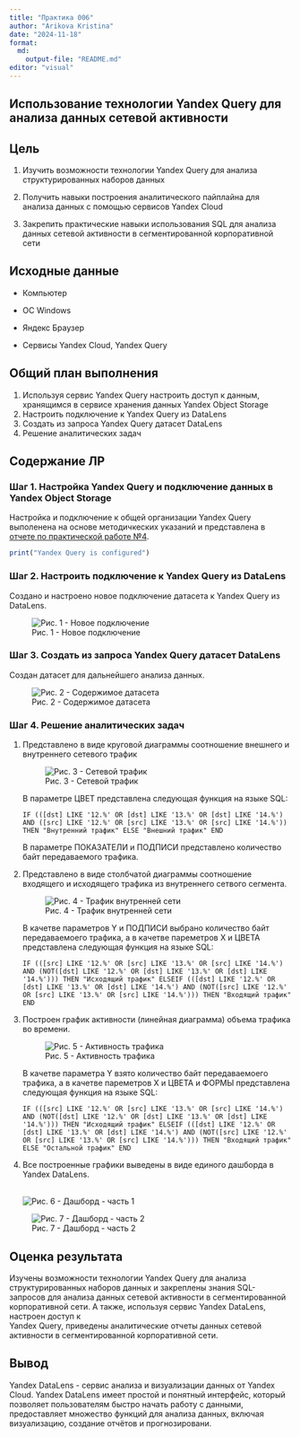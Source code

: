 ```yaml
---
title: "Практика 006"
author: "Arikova Kristina"
date: "2024-11-18"
format: 
  md:
    output-file: "README.md"
editor: "visual"
---
```


## Использование технологии Yandex Query для анализа данных сетевой активности

## Цель

1.  Изучить возможности технологии Yandex Query для анализа структурированных наборов данных

2.  Получить навыки построения аналитического пайплайна для анализа данных с помощью сервисов Yandex Cloud

3.  Закрепить практические навыки использования SQL для анализа данных сетевой активности в сегментированной корпоративной сети

## Исходные данные

-   Компьютер

-   ОС Windows

-   Яндекс Браузер

-   Сервисы Yandex Cloud, Yandex Query

## Общий план выполнения

1.  Используя сервис Yandex Query настроить доступ к данным, хранящимся в сервисе хранения данных Yandex Object Storage
2.  Настроить подключение к Yandex Query из DataLens
3.  Создать из запроса Yandex Query датасет DataLens
4.  Решение аналитических задач

## Содержание ЛР

### Шаг 1. Настройка Yandex Query и подключение данных в Yandex Object Storage

Настройка и подключение к общей организации Yandex Query выполенена на основе методичкеских указаний и представлена в [отчете по практической работе №4](https://github.com/gigwrld/Threat_Hunt_Arikova/tree/main/PR_4).

```r
print("Yandex Query is configured")
```

### Шаг 2. Настроить подключение к Yandex Query из DataLens

Создано и настроено новое подключение датасета к Yandex Query из DataLens.

![Рис. 1 - Новое подключение](images/Подключение.png){fig-align="center"}

### Шаг 3. Создать из запроса Yandex Query датасет DataLens

Создан датасет для дальнейшего анализа данных.

![Рис. 2 - Содержимое датасета](images/Датасет.png){fig-align="center"}

### Шаг 4. Решение аналитических задач

1.  Представлено в виде круговой диаграммы соотношение внешнего и внутреннего сетевого трафик

    ![Рис. 3 - Сетевой трафик](images/Сетевой%20трафик.png)

    В параметре ЦВЕТ представлена следующая функция на языке SQL:

    `IF (([dst] LIKE '12.%' OR [dst] LIKE '13.%' OR [dst] LIKE '14.%') AND ([src] LIKE '12.%' OR [src] LIKE '13.%' OR [src] LIKE '14.%')) THEN "Внутренний трафик" ELSE "Внешний трафик" END`

    В параметре ПОКАЗАТЕЛИ и ПОДПИСИ представлено количество байт передаваемого трафика.

2.  Представлено в виде столбчатой диаграммы соотношение входящего и исходящего трафика из внутреннего сетвого сегмента.

    ![Рис. 4 - Трафик внутренней сети](images/Трафик%20внутренней%20сети.png)

    В качетве параметров Y и ПОДПИСИ выбрано количество байт передаваемоего трафика, а в качетве пареметров X и ЦВЕТА представлена следующая функция на языке SQL:

    `IF (([src] LIKE '12.%' OR [src] LIKE '13.%' OR [src] LIKE '14.%') AND (NOT([dst] LIKE '12.%' OR [dst] LIKE '13.%' OR [dst] LIKE '14.%'))) THEN "Исходящий трафик" ELSEIF (([dst] LIKE '12.%' OR [dst] LIKE '13.%' OR [dst] LIKE '14.%') AND (NOT([src] LIKE '12.%' OR [src] LIKE '13.%' OR [src] LIKE '14.%'))) THEN "Входящий трафик" END`

3.  Построен график активности (линейная диаграмма) объема трафика во времени.

    ![Рис. 5 - Активность трафика](images/Активность%20трафика.png)

    В качетве параметра Y взято количество байт передаваемоего трафика, а в качетве пареметров X и ЦВЕТА и ФОРМЫ представлена следующая функция на языке SQL:

    `IF (([src] LIKE '12.%' OR [src] LIKE '13.%' OR [src] LIKE '14.%') AND (NOT([dst] LIKE '12.%' OR [dst] LIKE '13.%' OR [dst] LIKE '14.%'))) THEN "Исходящий трафик" ELSEIF (([dst] LIKE '12.%' OR [dst] LIKE '13.%' OR [dst] LIKE '14.%') AND (NOT([src] LIKE '12.%' OR [src] LIKE '13.%' OR [src] LIKE '14.%'))) THEN "Входящий трафик" ELSE "Остальной трафик" END`

4.  Все построенные графики выведены в виде единого дашборда в Yandex DataLens.

    \
    ![Рис. 6 - Дашборд - часть 1](images/Дашборд1.png)

![Рис. 7 - Дашборд - часть 2](images/Дашборд2.png)

## Оценка результата

Изучены возможности технологии Yandex Query для анализа структурированных наборов данных и закреплены знания SQL-запросов для анализа данных сетевой активности в сегментированной корпоративной сети. А также, используя сервис Yandex DataLens, настроен доступ к\
Yandex Query, приведены аналитические отчеты данных сетевой активности в сегментированной корпоративной сети.\

## Вывод

Yandex DataLens - сервис анализа и визуализации данных от Yandex Cloud. Yandex DataLens имеет простой и понятный интерфейс, который позволяет пользователям быстро начать работу с данными, предоставляет множество функций для анализа данных, включая визуализацию, создание отчётов и прогнозировани.
